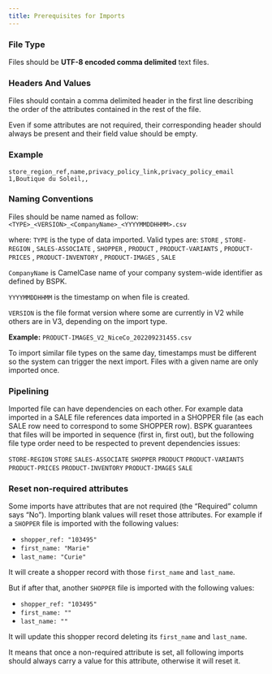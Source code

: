 ```yaml
---
title: Prerequisites for Imports
---
```


### File Type
Files should be **UTF-8 encoded comma delimited** text files. 

### Headers And Values
Files should contain a comma delimited header in the first line describing the order of the attributes contained in the rest of the file.

<Info>
Even if some attributes are not required, their corresponding header should always be present and their field value should be empty.
</Info>

### Example

```
store_region_ref,name,privacy_policy_link,privacy_policy_email
1,Boutique du Soleil,,
```


### Naming Conventions

Files should be name named as follow: `<TYPE>_<VERSION>_<CompanyName>_<YYYYMMDDHHMM>.csv`
 
where:
`TYPE` is the type of data imported. 
Valid types are: 
`STORE`
,
`STORE-REGION`
, 
`SALES-ASSOCIATE`
, 
`SHOPPER`
, 
`PRODUCT`
, 
`PRODUCT-VARIANTS`
, 
`PRODUCT-PRICES`
, 
`PRODUCT-INVENTORY`
, 
`PRODUCT-IMAGES`
, 
`SALE`

`CompanyName` is CamelCase name of your company system-wide identifier as defined by BSPK. 

`YYYYMMDDHHMM` is the timestamp on when file is created.

`VERSION` is the file format version where some are currently in V2 while others are in V3, depending on the import type.

**Example:**
`PRODUCT-IMAGES_V2_NiceCo_202209231455.csv`

<Info>
To import similar file types on the same day, timestamps must be different so the system can trigger the next import. Files with a given name are only imported once.
</Info>


### Pipelining
Imported file can have dependencies on each other. For example data imported in a SALE file references data imported in a SHOPPER file (as each SALE row need to correspond to some SHOPPER row). BSPK guarantees that files will be imported in sequence (first in, first out), but the following file type order need to be respected to prevent dependencies issues:

`STORE-REGION`
`STORE`
`SALES-ASSOCIATE`
`SHOPPER`
`PRODUCT`
`PRODUCT-VARIANTS`
`PRODUCT-PRICES`
`PRODUCT-INVENTORY`
`PRODUCT-IMAGES`
`SALE`

### Reset non-required attributes
Some imports have attributes that are not required (the “Required” column says “No”). Importing blank values will reset those attributes. For example if a `SHOPPER` file is imported with the following values:

- `shopper_ref: "103495"`
- `first_name: "Marie"`
- `last_name: "Curie"`

It will create a shopper record with those `first_name` and `last_name`.

But if after that, another `SHOPPER` file is imported with the following values:

- `shopper_ref: "103495"`
- `first_name: ""`
- `last_name: ""`

It will update this shopper record deleting its `first_name` and `last_name`.

It means that once a non-required attribute is set, all following imports should always carry a value for this attribute, otherwise it will reset it. 
